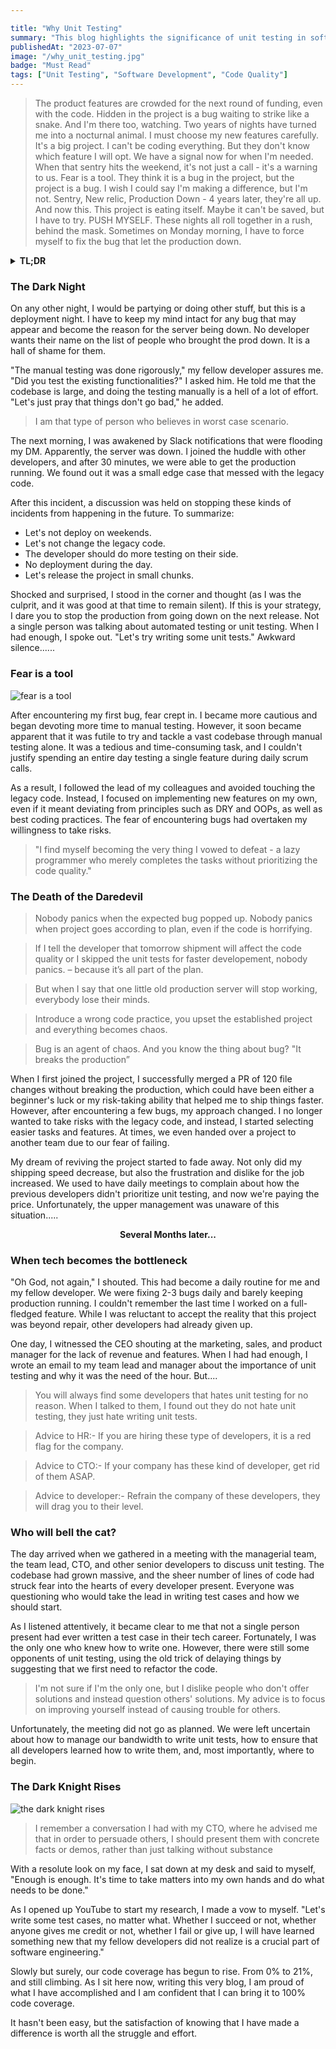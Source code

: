 ```yaml
---

title: "Why Unit Testing"
summary: "This blog highlights the significance of unit testing in software development, emphasizing bug catching, code reliability, debugging, refactoring, and documentation."
publishedAt: "2023-07-07"
image: "/why_unit_testing.jpg"
badge: "Must Read"
tags: ["Unit Testing", "Software Development", "Code Quality"]
---
```


> The product features are crowded for the next round of funding, even with the code. Hidden in the project is a bug waiting to strike like a snake. And I'm there too, watching.
>Two years of nights have turned me into a nocturnal animal. I must choose my new features carefully. It's a big project. I can't be coding everything. But they don't know which feature I will opt. We have a signal now for when I'm needed. When that sentry hits the weekend, it's not just a call - it's a warning to us.
>Fear is a tool. They think it is a bug in the project, but the project is a bug. I wish I could say I'm making a difference, but I'm not. Sentry, New relic, Production Down - 4 years later, they're all up. And now this. This project is eating itself. Maybe it can't be saved, but I have to try. PUSH MYSELF. These nights all roll together in a rush, behind the mask. Sometimes on Monday morning, I have to force myself to fix the bug that let the production down.

<details>
  <summary><b>TL;DR</b></summary>
  <ul>
  <li>Helps catch bugs early</li>
  <li>Increases code reliability</li>
  <li>Simplifies debugging</li>
  <li>Helps with refactoring</li>
  <li>Provides documentation</li>
  </ul>
</details>

### The Dark Night

On any other night, I would be partying or doing other stuff, but this is a deployment night. I have to keep my mind intact for any bug that may appear and become the reason for the server being down. No developer wants their name on the list of people who brought the prod down. It is a hall of shame for them.

"The manual testing was done rigorously," my fellow developer assures me. "Did you test the existing functionalities?" I asked him. He told me that the codebase is large, and doing the testing manually is a hell of a lot of effort. "Let's just pray that things don't go bad," he added.
> I am that type of person who believes in worst case scenario.

The next morning, I was awakened by Slack notifications that were flooding my DM. Apparently, the server was down. I joined the huddle with other developers, and after 30 minutes, we were able to get the production running. We found out it was a small edge case that messed with the legacy code.

After this incident, a discussion was held on stopping these kinds of incidents from happening in the future. To summarize:

- Let's not deploy on weekends.
- Let's not change the legacy code.
- The developer should do more testing on their side.
- No deployment during the day.
- Let's release the project in small chunks.

Shocked and surprised, I stood in the corner and thought (as I was the culprit, and it was good at that time to remain silent). If this is your strategy, I dare you to stop the production from going down on the next release. Not a single person was talking about automated testing or unit testing. When I had enough, I spoke out. "Let's try writing some unit tests." Awkward silence......

### Fear is a tool

![fear is a tool](https://github.com/Harry-kp/Assets/assets/55315065/ecf99aee-9a6c-4b26-b7c9-8c9b81d6928c)

After encountering my first bug, fear crept in. I became more cautious and began devoting more time to manual testing. However, it soon became apparent that it was futile to try and tackle a vast codebase through manual testing alone. It was a tedious and time-consuming task, and I couldn't justify spending an entire day testing a single feature during daily scrum calls.

As a result, I followed the lead of my colleagues and avoided touching the legacy code. Instead, I focused on implementing new features on my own, even if it meant deviating from principles such as DRY and OOPs, as well as best coding practices. The fear of encountering bugs had overtaken my willingness to take risks.
>"I find myself becoming the very thing I vowed to defeat - a lazy programmer who merely completes the tasks without prioritizing the code quality."

### The Death of the Daredevil
>
> Nobody panics when the expected bug popped up. Nobody panics when project goes according to plan, even if the code is horrifying.

>If I tell the developer that tomorrow shipment will affect the code quality or I skipped the unit tests for faster developement, nobody panics. – because it’s all part of the plan.

>But when I say that one little old production server will stop working, everybody lose their minds.

>Introduce a wrong code practice, you upset the established project and everything becomes chaos.

>Bug is an agent of chaos. And you know the thing about bug? "It breaks the production”

When I first joined the project, I successfully merged a PR of 120 file changes without breaking the production, which could have been either a beginner's luck or my risk-taking ability that helped me to ship things faster. However, after encountering a few bugs, my approach changed. I no longer wanted to take risks with the legacy code, and instead, I started selecting easier tasks and features. At times, we even handed over a project to another team due to our fear of failing.

My dream of reviving the project started to fade away. Not only did my shipping speed decrease, but also the frustration and dislike for the job increased. We used to have daily meetings to complain about how the previous developers didn't prioritize unit testing, and now we're paying the price. Unfortunately, the upper management was unaware of this situation.....

**<center> Several Months later...</center>**

### When tech becomes the bottleneck

"Oh God, not again," I shouted. This had become a daily routine for me and my fellow developer. We were fixing 2-3 bugs daily and barely keeping production running. I couldn't remember the last time I worked on a full-fledged feature. While I was reluctant to accept the reality that this project was beyond repair, other developers had already given up.

One day, I witnessed the CEO shouting at the marketing, sales, and product manager for the lack of revenue and features. When I had had enough, I wrote an email to my team lead and manager about the importance of unit testing and why it was the need of the hour. But....

> You will always find some developers that hates unit testing for no reason. When I talked to them, I found out they do not hate unit testing, they just hate writing unit tests.

> Advice to HR:- If you are hiring these type of developers, it is a red flag for the company.

> Advice to CTO:- If your company has these kind of developer, get rid of them ASAP.

> Advice to developer:- Refrain the company of these developers, they will drag you to their level.

### Who will bell the cat?

The day arrived when we gathered in a meeting with the managerial team, the team lead, CTO, and other senior developers to discuss unit testing. The codebase had grown massive, and the sheer number of lines of code had struck fear into the hearts of every developer present. Everyone was questioning who would take the lead in writing test cases and how we should start.

As I listened attentively, it became clear to me that not a single person present had ever written a test case in their tech career. Fortunately, I was the only one who knew how to write one. However, there were still some opponents of unit testing, using the old trick of delaying things by suggesting that we first need to refactor the code.

> I'm not sure if I'm the only one, but I dislike people who don't offer solutions and instead question others' solutions. My advice is to focus on improving yourself instead of causing trouble for others.

Unfortunately, the meeting did not go as planned. We were left uncertain about how to manage our bandwidth to write unit tests, how to ensure that all developers learned how to write them, and, most importantly, where to begin.

### The Dark Knight Rises

![the dark knight rises](https://github.com/Harry-kp/Assets/assets/55315065/e8ad9525-992e-4363-a198-741026d69bfb "the dark knight rises")
> I remember a conversation I had with my CTO, where he advised me that in order to persuade others, I should present them with concrete facts or demos, rather than just talking without substance

With a resolute look on my face, I sat down at my desk and said to myself, "Enough is enough. It's time to take matters into my own hands and do what needs to be done."

As I opened up YouTube to start my research, I made a vow to myself. "Let's write some test cases, no matter what. Whether I succeed or not, whether anyone gives me credit or not, whether I fail or give up, I will have learned something new that my fellow developers did not realize is a crucial part of software engineering."

Slowly but surely, our code coverage has begun to rise. From 0% to 21%, and still climbing. As I sit here now, writing this very blog, I am proud of what I have accomplished and I am confident that I can bring it to 100% code coverage.

It hasn't been easy, but the satisfaction of knowing that I have made a difference is worth all the struggle and effort.
